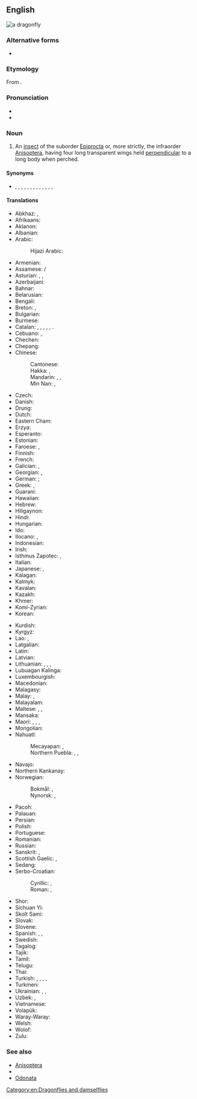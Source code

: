==English==
[[Image:Libellula depressa.jpg|thumb|a dragonfly]]
{{wikipedia}}

===Alternative forms===
* {{l|en|dragon-fly}}

===Etymology===
From {{compound|en|dragon|fly}}.

===Pronunciation===
* {{IPA|en|/ˈdɹæɡənˌflaɪ/}}
* {{audio|en|en-us-dragonfly.ogg|Audio (US)}}

===Noun===
{{en-noun|head=[[dragon]][[fly]]|dragonflies}}

# An [[insect]] of the suborder [[Epiprocta]] or, more strictly, the infraorder [[Anisoptera]], having four long transparent wings held [[perpendicular]] to a long body when perched.

====Synonyms====
* {{sense|insect of infraorder Anisoptera}} {{l|en|adderbolt}}, {{l|en|darner}}, {{l|en|darning needle}}, {{vern|devil's darning needle}}, {{l|en|dining needle}}, {{vern|ear sewer}}, {{l|en|horse-stinger}}, {{vern|mosquito fly}}, {{l|en|mosquito hawk}}, {{l|en|needle}}, {{vern|skeeter hawk}}, {{l|en|snake doctor}}, {{vern|snake feeder}}, {{l|en|spindle}}

====Translations====
{{trans-top|insect of the infraorder Anisoptera}}
* Abkhaz: {{t|ab|аӡахы́баа}}, {{t|ab|амаҭхса́}}
* Afrikaans: {{t|af|naaldekoker}}
* Aklanon: {{t|akl|tambibidli}}
* Albanian: {{t+|sq|pilivesë}}
* Arabic: {{t+|ar|يَعْسُوب|m}}
*: Hijazi Arabic: {{t|acw|يَعْسُوب|m|tr=yaʿsūb}}
* Armenian: {{t+|hy|ճպուռ}}
* Assamese: {{t|as|জিঞাঁ}} / {{t|as|জিয়াঁ}}
* Asturian: {{t|ast|aceitera|f}}, {{t|ast|cortanarices|m}}, {{t|ast|cortañarices|m}}
* Azerbaijani: {{t-needed|az}}
* Bahnar: {{t|bdq|klo 'ba}}
* Belarusian: {{t|be|страказа́|f|sc=Cyrl}}
* Bengali: {{t|bn|ফড়িং|sc=Beng}}
* Breton: {{t+check|br|nadoz-aer|f}}, {{t+check|br|nadozioù-aer|p}}
* Bulgarian: {{t|bg|во́дно ко́нче|n|sc=Cyrl}}
* Burmese: {{t+|my|ပုစဉ်း}}
* Catalan: {{t+|ca|libèl·lula|f}}, {{t+|ca|cavall de serp|m}}, {{t|ca|espiadimonis|m}}, {{t|ca|tallanassos|m}}, {{t+|ca|teixidor|m}}, {{t|ca|barratgina|f}}.
* Cebuano: {{t|ceb|alindanaw}}, {{t|ceb|handanaw}}
* Chechen: {{t|ce|шайтӏанан дин}}
* Chepang: {{t|cdm|दुय्‌ला}}
* Chinese:
*: Cantonese: {{t|yue|蜻蜓|tr=cing1 ting4}}
*: Hakka: {{t|hak|揚尾仔}}, {{t|hak|扬尾仔|tr=yòng-mî-é}}
*: Mandarin: {{t+|cmn|蜻蜓|tr=qīngtíng|sc=Hani}}, {{t|cmn|丁丁貓兒|sc=Hani}}, {{t|cmn|丁丁猫儿|tr=díngdíngmáor|sc=Hani}} {{qualifier|Southwestern}}
*: Min Nan: {{t+|nan|田嬰|sc=Hani}}, {{t|nan|田婴|tr=chhân-eⁿ, chhân-iⁿ, chhân-ni, chhân-ne, iân-mi|sc=Hani}}
* Czech: {{t+|cs|vážka|f}}
* Danish: {{t|da|guldsmed|c}}
* Drung: {{t|duu|nvmzer tvma}}
* Dutch: {{t+|nl|libel|f}}
* Eastern Cham: {{t|cjm|ꨈꨮꩌ ꨈꨮꩊ|tr=gơm gơl}}
* Erzya: {{t|myv|салмуксонь салы|sc=Cyrl}}
* Esperanto: {{t+|eo|libelo}}
* Estonian: {{t+|et|kiil}}
* Faroese: {{t|fo|gullsmiður|m}}, {{t|fo|drekafluga|f}}
* Finnish: {{t|fi|sudenkorento}}
* French: {{t+|fr|libellule|f}}
* Galician: {{t+|gl|cabalo do demo|m}}, {{t|gl|libélula|f}}
* Georgian: {{t+|ka|ჭრიჭინა|sc=Geor}}, {{t|ka|ნემსიყლაპია|sc=Geor}}
* German: {{t+|de|Libelle|f}}; {{t|de|Wasserjungfer|f}} {{q|dated}}
* Greek: {{t|el|λιβελλούλη|f}}, {{t+|el|λιβελούλα|f}}
* Guaraní: {{t|gn|ñahatĩ}}
* Hawaiian: {{t|haw|pīnao}}
* Hebrew: {{t+|he|שַׁפִּירִית|f|tr=shapirit}}
* Hiligaynon: {{t|hil|tumbak-tumbak}}
* Hindi: {{t|hi|व्याध पतंग|sc=Deva}}
* Hungarian: {{t+|hu|szitakötő}}
* Ido: {{t+|io|libelulo}}
* Ilocano: {{t|ilo|tuwato}}, {{t|ilo|simot-simot}}
* Indonesian: {{t+|id|capung}}
* Irish: {{t|ga|snáthaid mhór|f}}
* Isthmus Zapotec: {{t|zai|sumpirinisa}}, {{t|zai|xhumpirinisa}}
* Italian: {{t+|it|libellula|f}}
* Japanese: {{t+|ja|蜻蛉|tr=とんぼ, tonbo|sc=Jpan}}, {{t+|ja|トンボ|tr=tonbo}}
* Kalagan: {{t|kqe|antotobig}}
* Kalmyk: {{t|xal|темәлҗрһн}}
* Kavalan: {{t|ckv|putit}}
* Kazakh: {{t|kk|инелік|sc=Cyrl}}
* Khmer: {{t+|km|កន្ទុំរុយ}}
* Komi-Zyrian: {{t|kpv|юрси гусь|sc=Cyrl}}
* Korean: {{t+|ko|잠자리}}
{{trans-mid}}
* Kurdish: {{t+|ku|zencere}}
* Kyrgyz: {{t+|ky|ийнелик}}
* Lao: {{t|lo|ປໍ}}, {{t|lo|ແມງປໍ}}
* Latgalian: {{t|ltg|spuorņs|m}}
* Latin: {{t+|la|libellula|f}}
* Latvian: {{t|lv|spāre|f}}
* Lithuanian: {{t+|lt|laumžirgis|m}}, {{t|lt|žirgelis|m}}, {{qualifier|some species}} {{t|lt|skėtė|f}}, {{qualifier|some species}} {{t|lt|strėlikė|f}}
* Lubuagan Kalinga: {{t|knb|belliling}}
* Luxembourgish: {{t|lb|Libell|f}}
* Macedonian: {{t|mk|вилино коњче|n}}
* Malagasy: {{t+|mg|angidina}}
* Malay: {{t|ms|capung}}, {{t|ms|pepatung}}
* Malayalam: {{t|ml|തുന്വി}}
* Maltese: {{t|mt|debba tax-xitan|f}}, {{t|mt|ħelikopter}}, {{t|mt|mazzarel|m}}
* Mansaka: {{t|msk|sagumbabarit}}
* Maori: {{t|mi|kapowai}}, {{t|mi|kapowai}}, {{t|mi|uruururoroa}}, {{t|mi|kapowai}}
* Mongolian: {{t+|mn|тэмээлзгэнэ}}
* Nahuatl:
*: Mecayapan: {{t|nhx|tzoncalhuihuitani}} {{qual|Mecayapan}}, {{t|nhx|a̱tzóncal}} {{qual|Tatahuicapan}}
*: Northern Puebla: {{t|ncj|sayolatl}}, {{t|ncj|isayol in atl}}, {{t|ncj|icahuayo in ahmo cuali tlacatl}}
* Navajo: {{t|nv|tániilʼáí}}
* Northern Kankanay: {{t|xnn|ayoyogan}}
* Norwegian:
*: Bokmål: {{t+|nb|øyenstikker|m}}, {{t|nb|øyestikker|m}}
*: Nynorsk: {{t|nn|augestikkar|m}}, {{t|nn|augnestikkar|m}}
* Pacoh: {{t|pac|tang tuiq}}
* Palauan: {{t|pau|chemaiong}}
* Persian: {{t+|fa|سنجاقک|tr=sanjâqak}}
* Polish: {{t+|pl|ważka|f}}
* Portuguese: {{t+|pt|libélula|f}}
* Romanian: {{t+|ro|libelulă|f}}
* Russian: {{t+|ru|стрекоза́|f}}
* Sanskrit: {{t+|sa|प्राचिका}}, {{t+|sa|प्राचिका}}
* Scottish Gaelic: {{t|gd|tarbhan-nathrach|m}}, {{t|gd|cuileag-lasrach|f}}
* Sedang: {{t|sed|xing xông}}
* Serbo-Croatian:
*: Cyrillic: {{t|sh|вилин коњиц|m|sc=Cyrl}}, {{t|sh|вилински коњиц|m|sc=Cyrl}}
*: Roman: {{t+|sh|vilin konjic|m}}, {{t+|sh|vilinski konjic|m}}
* Shor: {{t|cjs|сур}}
* Sichuan Yi: {{t|ii|ꊴ}}
* Skolt Sami: {{t|sms|čuõškkvuâppai}}
* Slovak: {{t+|sk|vážka|f}}
* Slovene: {{t+|sl|kačji pastir|m}}
* Spanish: {{t+|es|libélula|f}}, {{t+|es|aguacil|m}} {{qualifier|Argentina|Uruguay}}, {{t|es|pipilacha|f}} {{qualifier|Nicaragua}}
* Swedish: {{t+|sv|trollslända}}
* Tagalog: {{t|tl|tutubi}}
* Tajik: {{t|tg|сӯзанак}}
* Tamil: {{t+|ta|தும்பி}}
* Telugu: {{t+|te|తూనీగ|sc=Telu}}
* Thai: {{t+|th|แมลงปอ}}
* Turkish: {{t+|tr|kızböceği}}, {{t+|tr|yusufçuk}}, {{t|tr|helikopter böceği}}, {{t|tr|çamcarı}}, {{t|tr|dambıra}}
* Turkmen: {{t|tk|teneçir}}
* Ukrainian: {{t|uk|стрекоза́|f|sc=Cyrl}}, {{t+|uk|ва́жка|f|sc=Cyrl}}, {{t+|uk|ба́бка|f|sc=Cyrl}}
* Uzbek: {{t+|uz|ninachi}}, {{t+|uz|soʻzanak}}
* Vietnamese: {{t+|vi|chuồn chuồn}}
* Volapük: {{t|vo|libelul}}
* Waray-Waray: {{t|war|tambuburay}}
* Welsh: {{t|cy|gwas y neidr|m}}
* Wolof: {{t|wo|xund-xund}}
* Zulu: {{t+|zu|uzekamanzi|c1a|c2a}}
{{trans-bottom}}

===See also===
* [[Anisoptera]]
* {{l|en|damselfly}}
* [[Odonata]]

[[Category:en:Dragonflies and damselflies]]
